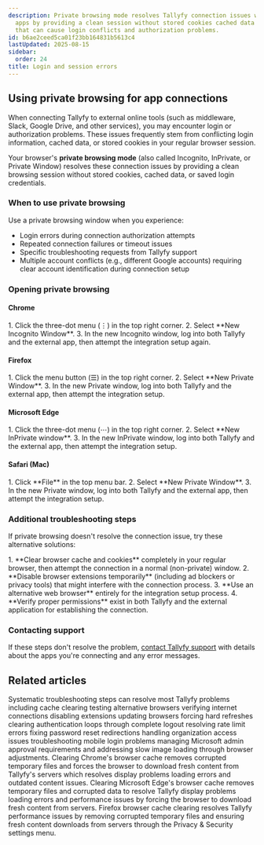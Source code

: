```yaml
---
description: Private browsing mode resolves Tallyfy connection issues with external
  apps by providing a clean session without stored cookies cached data or saved credentials
  that can cause login conflicts and authorization problems.
id: b6ae2ceed5ca01f23bb164831b5613c4
lastUpdated: 2025-08-15
sidebar:
  order: 24
title: Login and session errors
---
```



## Using private browsing for app connections

When connecting Tallyfy to external online tools (such as middleware, Slack, Google Drive, and other services), you may encounter login or authorization problems. These issues frequently stem from conflicting login information, cached data, or stored cookies in your regular browser session.

Your browser's **private browsing mode** (also called Incognito, InPrivate, or Private Window) resolves these connection issues by providing a clean browsing session without stored cookies, cached data, or saved login credentials.

### When to use private browsing

Use a private browsing window when you experience:
- Login errors during connection authorization attempts
- Repeated connection failures or timeout issues
- Specific troubleshooting requests from Tallyfy support
- Multiple account conflicts (e.g., different Google accounts) requiring clear account identification during connection setup

### Opening private browsing

#### Chrome
<Steps>
1. Click the three-dot menu (⋮) in the top right corner.
2. Select **New Incognito Window**.
3. In the new Incognito window, log into both Tallyfy and the external app, then attempt the integration setup again.
</Steps>

#### Firefox
<Steps>
1. Click the menu button (☰) in the top right corner.
2. Select **New Private Window**.
3. In the new Private window, log into both Tallyfy and the external app, then attempt the integration setup.
</Steps>

#### Microsoft Edge
<Steps>
1. Click the three-dot menu (⋯) in the top right corner.
2. Select **New InPrivate window**.
3. In the new InPrivate window, log into both Tallyfy and the external app, then attempt the integration setup.
</Steps>

#### Safari (Mac)
<Steps>
1. Click **File** in the top menu bar.
2. Select **New Private Window**.
3. In the new Private window, log into both Tallyfy and the external app, then attempt the integration setup.
</Steps>


### Additional troubleshooting steps

If private browsing doesn't resolve the connection issue, try these alternative solutions:

<Steps>
1. **Clear browser cache and cookies** completely in your regular browser, then attempt the connection in a normal (non-private) window.
2. **Disable browser extensions temporarily** (including ad blockers or privacy tools) that might interfere with the connection process.
3. **Use an alternative web browser** entirely for the integration setup process.
4. **Verify proper permissions** exist in both Tallyfy and the external application for establishing the connection.
</Steps>

### Contacting support

If these steps don't resolve the problem, [contact Tallyfy support](/products/pro/miscellaneous/support/how-can-i-contact-tallyfys-support-team/) with details about the apps you're connecting and any error messages.


## Related articles
<CardGrid>
<LinkTitleCard header="<b>Miscellaneous > Troubleshooting</b>" href="/products/pro/miscellaneous/troubleshooting/" > Systematic troubleshooting steps can resolve most Tallyfy problems including cache clearing testing alternative browsers verifying internet connections disabling extensions updating browsers forcing hard refreshes clearing authentication loops through complete logout resolving rate limit errors fixing password reset redirections handling organization access issues troubleshooting mobile login problems managing Microsoft admin approval requirements and addressing slow image loading through browser adjustments. </LinkTitleCard>
<LinkTitleCard header="<b>Troubleshooting > Clear cache in Chrome</b>" href="/products/pro/miscellaneous/troubleshooting/clear-cache-chrome/" > Clearing Chrome's browser cache removes corrupted temporary files and forces the browser to download fresh content from Tallyfy's servers which resolves display problems loading errors and outdated content issues. </LinkTitleCard>
<LinkTitleCard header="<b>Troubleshooting > Clear cache in Edge</b>" href="/products/pro/miscellaneous/troubleshooting/clear-cache-edge/" > Clearing Microsoft Edge's browser cache removes temporary files and corrupted data to resolve Tallyfy display problems loading errors and performance issues by forcing the browser to download fresh content from servers. </LinkTitleCard>
<LinkTitleCard header="<b>Troubleshooting > Clear cache in Firefox</b>" href="/products/pro/miscellaneous/troubleshooting/clear-cache-firefox/" > Firefox browser cache clearing resolves Tallyfy performance issues by removing corrupted temporary files and ensuring fresh content downloads from servers through the Privacy & Security settings menu. </LinkTitleCard>
</CardGrid>